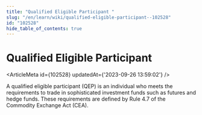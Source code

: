 ```yaml
---
title: "Qualified Eligible Participant "
slug: "/en/learn/wiki/qualified-eligible-participant--102528"
id: "102528"
hide_table_of_contents: true
---
```



# Qualified Eligible Participant 

<ArticleMeta id={102528} updatedAt={'2023-09-26 13:59:02'} />
<div className='border-solid border-b border-t-0 my-4 border-[var(--ifm-color-gray-300)]' />

A qualified eligible participant (QEP) is an individual who meets the requirements to trade in sophisticated investment funds such as futures and hedge funds. These requirements are defined by Rule 4.7 of the Commodity Exchange Act (CEA).
